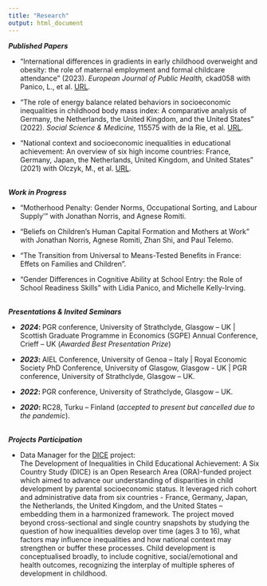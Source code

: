 ```yaml
---
title: "Research"
output: html_document
---
```


<i> <b> Published Papers </i> </b>
 <br>
 
- "International differences in gradients in early childhood overweight and obesity: the role of maternal employment and formal childcare attendance" (2023). <i> European Journal of Public Health, </i> ckad058 with Panico, L., et al. [URL](https://academic.oup.com/eurpub/advance-article/doi/10.1093/eurpub/ckad058/7126956).
 
- "The role of energy balance related behaviors in socioeconomic inequalities in childhood body mass index: A comparative analysis of Germany, the Netherlands, the United Kingdom, and the United States" (2022). <i> Social Science & Medicine, </i> 115575 with de la Rie, et al. [URL](https://www.sciencedirect.com/science/article/pii/S0277953622008814?via%3Dihub).
 
- "National context and socioeconomic inequalities in educational achievement: An overview of six high income
countries: France, Germany, Japan, the Netherlands, United Kingdom, and United States" (2021) with Olczyk, M., et al. [URL](https://www.ined.fr/fichier/s_rubrique/31940/267.socioeconomic.inequality.cross.country.comparisons.fr.pdf).

 <br>
 <i> <b> Work in Progress </i> </b>
 <br>

 
- "Motherhood Penalty: Gender Norms, Occupational Sorting, and Labour Supply'" with Jonathan Norris, and Agnese Romiti.
 
- "Beliefs on Children's Human Capital Formation and Mothers at Work" with Jonathan Norris, Agnese Romiti, Zhan Shi, and Paul Telemo.

- "The Transition from Universal to Means-Tested Benefits in France: Effets on Families and Children".
 
- "Gender Differences in Cognitive Ability at School Entry: the Role of School Readiness Skills" with Lidia Panico, and Michelle Kelly-Irving.

 <br>
<i> <b> Presentations & Invited Seminars </i> </b>
 <br>

- <b> *2024*: </b> PGR conference, University of Strathclyde, Glasgow – UK | Scottish Graduate Programme in Economics (SGPE) Annual Conference, Crieff – UK (*Awarded Best Presentation Prize*)

- <b> *2023*: </b> AIEL Conference, University of Genoa – Italy | Royal Economic Society PhD Conference, University of Glasgow, Glasgow - UK | PGR conference, University of Strathclyde, Glasgow – UK.


- <b> *2022*: </b> PGR conference, University of Strathclyde, Glasgow – UK.

- <b> *2020*: </b> RC28, Turku – Finland (*accepted to present but cancelled due to the pandemic*).


 <br>
<i> <b> Projects Participation </i> </b>
 <br>
 
- Data Manager for the [DICE](www.dice.site.ined.fr) project: <br>
The Development of Inequalities in Child Educational Achievement: A Six Country Study (DICE) is an Open Research Area (ORA)-funded project which aimed to advance our understanding of disparities in child development by parental socioeconomic status. It leveraged rich cohort and administrative data from six countries - France, Germany, Japan, the Netherlands, the United Kingdom, and the United States – embedding them in a harmonized framework. The project moved beyond cross-sectional and single country snapshots by studying the question of how inequalities develop over time (ages 3 to 16), what factors may influence inequalities and how national context may strengthen or buffer these processes. Child development is conceptualised broadly, to include cognitive, social/emotional and health outcomes, recognizing the interplay of multiple spheres of development in childhood.
<br>



